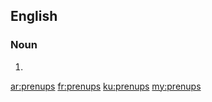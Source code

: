 ==English==

===Noun===
{{head|en}}

# {{plural of|prenup}}

[[ar:prenups]]
[[fr:prenups]]
[[ku:prenups]]
[[my:prenups]]